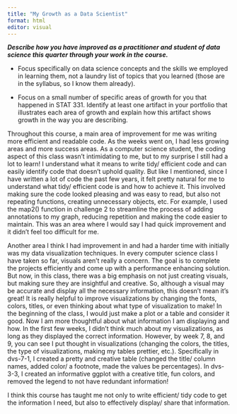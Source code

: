 ```yaml
---
title: "My Growth as a Data Scientist"
format: html
editor: visual
---
```


***Describe how you have improved as a practitioner and student of data science this quarter through your work in the course.***

-   Focus specifically on data science concepts and the skills we employed in learning them, not a laundry list of topics that you learned (those are in the syllabus, so I know them already).

-   Focus on a small number of specific areas of growth for you that happened in STAT 331. Identify at least one artifact in your portfolio that illustrates each area of growth and explain how this artifact shows growth in the way you are describing.

Throughout this course, a main area of improvement for me was writing more efficient and readable code. As the weeks went on, I had less growing areas and more success areas. As a computer science student, the coding aspect of this class wasn't intimidating to me, but to my surprise I still had a lot to learn! I understand what it means to write tidy/ efficient code and can easily identify code that doesn't uphold quality. But like I mentioned, since I have written a lot of code the past few years, it felt pretty natural for me to understand what tidy/ efficient code is and how to achieve it. This involved making sure the code looked pleasing and was easy to read, but also not repeating functions, creating unnecessary objects, etc. For example, I used the map2() function in challenge 2 to streamline the process of adding annotations to my graph, reducing repetition and making the code easier to maintain. This was an area where I would say I had quick improvement and it didn't feel too difficult for me.

Another area I think I had improvement in and had a harder time with initially was my data visualization techniques. In every computer science class I have taken so far, visuals aren't really a concern. The goal is to complete the projects efficiently and come up with a performance enhancing solution. But now, in this class, there was a big emphasis on not just creating visuals, but making sure they are insightful and creative. So, although a visual may be accurate and display all the necessary information, this doesn't mean it's great! It is really helpful to improve visualizations by changing the fonts, colors, titles, or even thinking about what type of visualization to make! In the beginning of the class, I would just make a plot or a table and consider it good. Now I am more thoughtful about what information I am displaying and how. In the first few weeks, I didn't think much about my visualizations, as long as they displayed the correct information. However, by week 7, 8, and 9, you can see I put thought in visualizations (changing the colors, the titles, the type of visualizations, making my tables prettier, etc.). Specifically in dvs-7-1, I created a pretty and creative table (changed the title/ column names, added color/ a footnote, made the values be percentages). In dvs-3-3, I created an informative ggplot with a creative title, fun colors, and removed the legend to not have redundant information!

I think this course has taught me not only to write efficient/ tidy code to get the information I need, but also to effectively display/ share that information.







